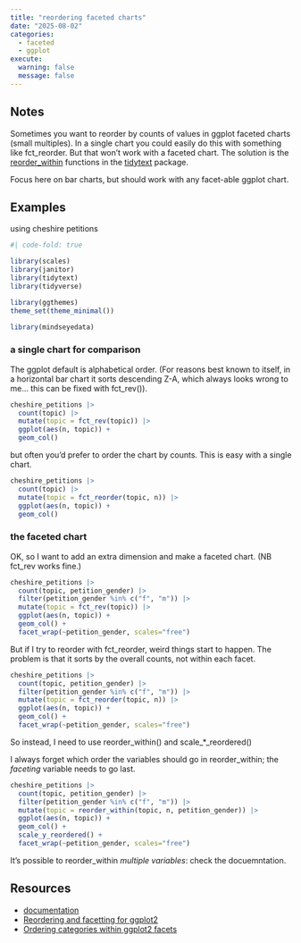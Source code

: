 ```yaml
---
title: "reordering faceted charts"
date: "2025-08-02"
categories: 
  - faceted
  - ggplot
execute: 
  warning: false
  message: false
---
```


## Notes

Sometimes you want to reorder by counts of values in ggplot faceted charts (small multiples). In a single chart you could easily do this with something like fct_reorder. But that won't work with a faceted chart. The solution is the [reorder_within](https://juliasilge.github.io/tidytext/reference/reorder_within.html) functions in the [tidytext](https://juliasilge.github.io/tidytext/) package.

Focus here on bar charts, but should work with any facet-able ggplot chart.

## Examples

using cheshire petitions

```r
#| code-fold: true

library(scales) 
library(janitor) 
library(tidytext)
library(tidyverse)

library(ggthemes)
theme_set(theme_minimal())  

library(mindseyedata)

```

### a single chart for comparison

The ggplot default is alphabetical order. (For reasons best known to itself, in a horizontal bar chart it sorts descending Z-A, which always looks wrong to me... this can be fixed with fct_rev()).

```r
cheshire_petitions |>
  count(topic) |>
  mutate(topic = fct_rev(topic)) |>
  ggplot(aes(n, topic)) +
  geom_col()
```

but often you'd prefer to order the chart by counts. This is easy with a single chart.

```r
cheshire_petitions |>
  count(topic) |>
  mutate(topic = fct_reorder(topic, n)) |>
  ggplot(aes(n, topic)) +
  geom_col()
```

### the faceted chart

OK, so I want to add an extra dimension and make a faceted chart. (NB fct_rev works fine.)

```r
cheshire_petitions |>
  count(topic, petition_gender) |>
  filter(petition_gender %in% c("f", "m")) |>
  mutate(topic = fct_rev(topic)) |>
  ggplot(aes(n, topic)) +
  geom_col() +
  facet_wrap(~petition_gender, scales="free")
```

But if I try to reorder with fct_reorder, weird things start to happen. The problem is that it sorts by the overall counts, not within each facet.

```r
cheshire_petitions |>
  count(topic, petition_gender) |>
  filter(petition_gender %in% c("f", "m")) |>
  mutate(topic = fct_reorder(topic, n)) |>
  ggplot(aes(n, topic)) +
  geom_col() +
  facet_wrap(~petition_gender, scales="free")
```

So instead, I need to use reorder_within() and scale_*_reordered()

I always forget which order the variables should go in reorder_within; the *faceting* variable needs to go last.

```r
cheshire_petitions |>
  count(topic, petition_gender) |>
  filter(petition_gender %in% c("f", "m")) |>
  mutate(topic = reorder_within(topic, n, petition_gender)) |>
  ggplot(aes(n, topic)) +
  geom_col() +
  scale_y_reordered() +
  facet_wrap(~petition_gender, scales="free")
```

It's possible to reorder_within *multiple variables*: check the docuemntation.


## Resources

- [documentation](https://juliasilge.github.io/tidytext/reference/reorder_within.html)
- [Reordering and facetting for ggplot2](https://juliasilge.com/blog/reorder-within/)
- [Ordering categories within ggplot2 facets](https://trinkerrstuff.wordpress.com/2016/12/23/ordering-categories-within-ggplot2-facets/)